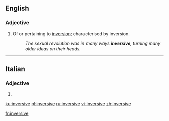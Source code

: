 ==English==

===Adjective===
{{en-adj}}

# Of or pertaining to [[inversion]]; characterised by inversion.
#: ''The sexual revolution was in many ways '''inversive''', turning many older ideas on their heads.''

----

==Italian==

===Adjective===
{{head|it|adjective form}}

# {{feminine plural of|inversivo|lang=it}}

[[ku:inversive]]
[[pl:inversive]]
[[ru:inversive]]
[[vi:inversive]]
[[zh:inversive]]

[[fr:inversive]]